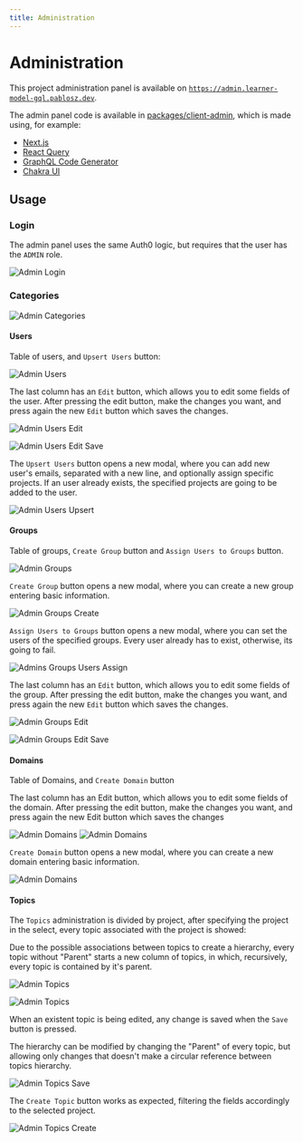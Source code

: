 ```yaml
---
title: Administration
---
```


# Administration

This project administration panel is available on [`https://admin.learner-model-gql.pablosz.dev`](https://admin.learner-model-gql.pablosz.dev).

The admin panel code is available in [packages/client-admin](https://github.com/PabloSzx/learner-model-gql/tree/main/packages/client-admin), which is made using, for example:

- [Next.js](https://nextjs.org/)
- [React Query](https://react-query.tanstack.com/)
- [GraphQL Code Generator](https://www.graphql-code-generator.com/)
- [Chakra UI](https://chakra-ui.com/)

## Usage

### Login

The admin panel uses the same Auth0 logic, but requires that the user has the `ADMIN` role.

![Admin Login](/admin-1.png)

### Categories

![Admin Categories](/admin-2.png)

#### Users

Table of users, and `Upsert Users` button:

![Admin Users](/admin-3.png)

The last column has an `Edit` button, which allows you to edit some fields of the user. After pressing the edit button, make the changes you want, and press again the new `Edit` button which saves the changes.

![Admin Users Edit](/admin-4.png)

![Admin Users Edit Save](/admin-5.png)

The `Upsert Users` button opens a new modal, where you can add new user's emails, separated with a new line, and optionally assign specific projects. If an user already exists, the specified projects are going to be added to the user.

![Admin Users Upsert](/admin-6.png)

#### Groups

Table of groups, `Create Group` button and `Assign Users to Groups` button.

![Admin Groups](/admin-7.png)

`Create Group` button opens a new modal, where you can create a new group entering basic information.

![Admin Groups Create](/admin-8.png)

`Assign Users to Groups` button opens a new modal, where you can set the users of the specified groups. Every user already has to exist, otherwise, its going to fail.

![Admins Groups Users Assign](/admin-9.png)

The last column has an `Edit` button, which allows you to edit some fields of the group. After pressing the edit button, make the changes you want, and press again the new `Edit` button which saves the changes.

![Admin Groups Edit](/admin-10.png)

![Admin Groups Edit Save](/admin-11.png)

#### Domains

Table of Domains, and `Create Domain` button

The last column has an Edit button, which allows you to edit some fields of the domain. After pressing the edit button, make the changes you want, and press again the new Edit button which saves the changes

![Admin Domains](/admin-12.png)
![Admin Domains](/admin-14.png)

`Create Domain` button opens a new modal, where you can create a new domain entering basic information.

![Admin Domains](/admin-13.png)

#### Topics

The `Topics` administration is divided by project, after specifying the project in the select, every topic associated with the project is showed:

Due to the possible associations between topics to create a hierarchy, every topic without "Parent" starts a new column of topics, in which, recursively, every topic is contained by it's parent.

![Admin Topics](/admin-topics-1.png)

![Admin Topics](/admin-topics-2.png)

When an existent topic is being edited, any change is saved when the `Save` button is pressed.

The hierarchy can be modified by changing the "Parent" of every topic, but allowing only changes that doesn't make a circular reference between topics hierarchy.

![Admin Topics Save](/admin-topics-3.png)

The `Create Topic` button works as expected, filtering the fields accordingly to the selected project.

![Admin Topics Create](/admin-topics-4.png)
